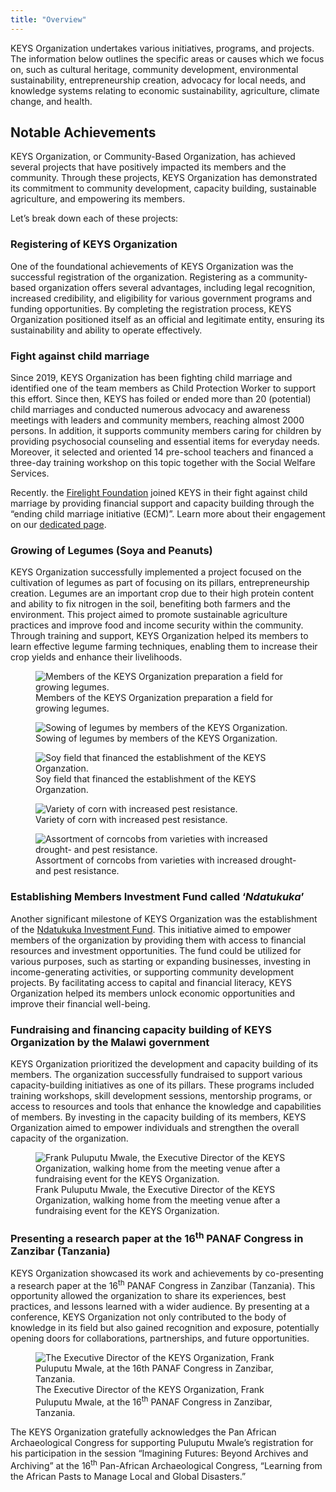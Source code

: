 ```yaml
---
title: "Overview"
---
```


KEYS Organization undertakes various initiatives, programs, and projects. The information below outlines the specific areas or causes which we focus on, such as cultural heritage, community development, environmental sustainability, entrepreneurship creation, advocacy for local needs, and knowledge systems relating to economic sustainability, agriculture, climate change, and health.

## Notable Achievements

KEYS Organization, or Community-Based Organization, has achieved several projects that have positively impacted its members and the community. Through these projects, KEYS Organization has demonstrated its commitment to community development, capacity building, sustainable agriculture, and empowering its members. 

Let's break down each of these projects:

### Registering of KEYS Organization
One of the foundational achievements of KEYS Organization was the successful registration of the organization. Registering as a community-based organization offers several advantages, including legal recognition, increased credibility, and eligibility for various government programs and funding opportunities. By completing the registration process, KEYS Organization positioned itself as an official and legitimate entity, ensuring its sustainability and ability to operate effectively.

### Fight against child marriage
Since 2019, KEYS Organization has been fighting child marriage and identified one of the team members as Child Protection Worker to support this effort. Since then, KEYS has foiled or ended more than 20 (potential) child marriages and conducted numerous advocacy and awareness meetings with leaders and community members, reaching almost 2000 persons. In addition, it supports community members caring for children by providing psychosocial counseling and essential items for everyday needs. Moreover, it selected and oriented 14 pre-school teachers and financed a three-day training workshop on this topic together with the Social Welfare Services. 

Recently. the [Firelight Foundation](https://www.firelightfoundation.org/) joined KEYS in their fight against child marriage by providing financial support and capacity building through the "ending child marriage initiative (ECM)". Learn more about their engagement on our [dedicated page](work_AgainstChildMarriage.qmd). 

### Growing of Legumes (Soya and Peanuts)
KEYS Organization successfully implemented a project focused on the cultivation of legumes as part of focusing on its pillars, entrepreneurship creation. Legumes are an important crop due to their high protein content and ability to fix nitrogen in the soil, benefiting both farmers and the environment. This project aimed to promote sustainable agriculture practices and improve food and income security within the community. Through training and support, KEYS Organization helped its members to learn effective legume farming techniques, enabling them to increase their crop yields and enhance their livelihoods.

::: {layout-nrow=2}
![Members of the KEYS Organization preparation a field for growing legumes.](assets/img/FieldPrep2.png){fig-alt="Several persons working on a field to prepare the field for sowing."}

![Sowing of legumes by members of the KEYS Organization.](assets/img/Sowing1.png){fig-alt="A group o fpeople sowing legumes on a field."}

![Soy field that financed the establishment of the KEYS Organzation.](assets/img/SoyField.png){fig-alt="A field with densely growing soy plants."}

![Variety of corn with increased pest resistance.](assets/img/ResistantCorn2.png){fig-alt="a corn plant with visible feeding damage from pests and a caterpillar in the center of the plant."}
:::

![Assortment of corncobs from varieties with increased drought- and pest resistance.](assets/img/ResistantCorn1.png){fig-alt="Corncobs with colours ranging from purple-red to white arranged in a circle-like fashion on a blue blanket."}

### Establishing Members Investment Fund called ‘*Ndatukuka*’
Another significant milestone of KEYS Organization was the establishment of the [Ndatukuka Investment Fund](membership.qmd#about-ndatukuka-investment-fund). This initiative aimed to empower members of the organization by providing them with access to financial resources and investment opportunities. The fund could be utilized for various purposes, such as starting or expanding businesses, investing in income-generating activities, or supporting community development projects. By facilitating access to capital and financial literacy, KEYS Organization helped its members unlock economic opportunities and improve their financial well-being.

### Fundraising and financing capacity building of KEYS Organization by the Malawi government

::: {layout-ncol=2}

::: {#column-text}
KEYS Organization prioritized the development and capacity building of its members. The organization successfully fundraised to support various capacity-building initiatives as one of its pillars. These programs included training workshops, skill development sessions, mentorship programs, or access to resources and tools that enhance the knowledge and capabilities of members. By investing in the capacity building of its members, KEYS Organization aimed to empower individuals and strengthen the overall capacity of the organization.

:::

::: {#column-image}
![Frank Puluputu Mwale, the Executive Director of the KEYS Organization, walking home from the meeting venue after a fundraising event for the KEYS Organization.](assets/img/ExecDir_walk.png){fig-alt="The Executive Director of the KEYS Organization on a gravel road walking."}
:::

:::

### Presenting a research paper at the 16^th^ PANAF Congress in Zanzibar (Tanzania)

::: {layout="[ 38 , 62 ]"}

::: {#column-text}
KEYS Organization showcased its work and achievements by co-presenting a research paper at the 16^th^ PANAF Congress in Zanzibar (Tanzania). This opportunity allowed the organization to share its experiences, best practices, and lessons learned with a wider audience. By presenting at a conference, KEYS Organization not only contributed to the body of knowledge in its field but also gained recognition and exposure, potentially opening doors for collaborations, partnerships, and future opportunities. 

:::

::: {#column-image}
![The Executive Director of the KEYS Organization, Frank Puluputu Mwale, at the 16^th^ PANAF Congress in Zanzibar, Tanzania.](assets/img/PANAF.png){fig-alt="The Executive Director of the KEYS Organization in front of the photo wall of the 16th PANAF congress."}
:::

:::

The KEYS Organization gratefully acknowledges the Pan African Archaeological Congress for supporting Puluputu Mwale's registration for his participation in the session "Imagining Futures: Beyond Archives and Archiving" at the 16^th^ Pan-African Archaeological Congress, “Learning from the African Pasts to Manage Local and Global Disasters."


